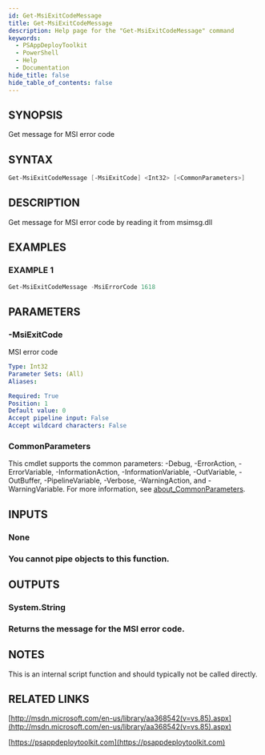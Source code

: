 ```yaml
---
id: Get-MsiExitCodeMessage
title: Get-MsiExitCodeMessage
description: Help page for the "Get-MsiExitCodeMessage" command
keywords:
  - PSAppDeployToolkit
  - PowerShell
  - Help
  - Documentation
hide_title: false
hide_table_of_contents: false
---
```


## SYNOPSIS

Get message for MSI error code

## SYNTAX

```powershell
Get-MsiExitCodeMessage [-MsiExitCode] <Int32> [<CommonParameters>]
```

## DESCRIPTION

Get message for MSI error code by reading it from msimsg.dll

## EXAMPLES

### EXAMPLE 1

```powershell
Get-MsiExitCodeMessage -MsiErrorCode 1618
```

## PARAMETERS

### -MsiExitCode

MSI error code

```yaml
Type: Int32
Parameter Sets: (All)
Aliases:

Required: True
Position: 1
Default value: 0
Accept pipeline input: False
Accept wildcard characters: False
```

### CommonParameters

This cmdlet supports the common parameters: -Debug, -ErrorAction, -ErrorVariable, -InformationAction, -InformationVariable, -OutVariable, -OutBuffer, -PipelineVariable, -Verbose, -WarningAction, and -WarningVariable. For more information, see [about_CommonParameters](http://go.microsoft.com/fwlink/?LinkID=113216).

## INPUTS

### None

### You cannot pipe objects to this function.
## OUTPUTS

### System.String

### Returns the message for the MSI error code.
## NOTES
This is an internal script function and should typically not be called directly.

## RELATED LINKS

[http://msdn.microsoft.com/en-us/library/aa368542(v=vs.85).aspx](http://msdn.microsoft.com/en-us/library/aa368542(v=vs.85).aspx)

[https://psappdeploytoolkit.com](https://psappdeploytoolkit.com)
